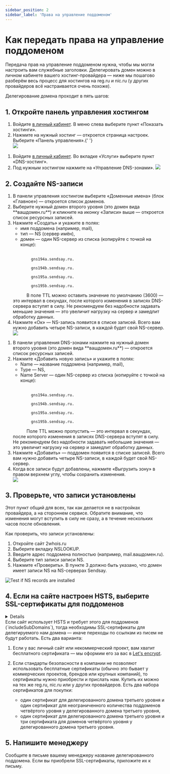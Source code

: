 ```yaml
---
sidebar_position: 2
sidebar_label: 'Права на управление поддоменом'
---
```



# Как передать права на управление поддоменом

Передача прав на управление поддоменом нужна, чтобы мы могли настроить вам служебные заголовки. Делегировать домен можно в личном кабинете вашего хостинг-провайдера — ниже мы пошагово разберём весь процесс для хостингов на reg.ru и nic.ru (у других провайдеров всё настраивается очень похоже).

Делегирование домена проходит в пять шагов:

## 1. Откройте панель управления хостингом

<Tabs>
  <TabItem value="key1" label="На Reg.ru" default>
    <ol>
      <li>
        Войдите <a href="https://www.reg.ru/user/account/#/?servgroup=domain">в личный кабинет</a>.
        В меню слева выберите пункт «Показать хостинги».
      </li>
      <li>
        Нажмите на нужный хостинг — откроется страница настроек. Выберите «Панель управления».{' '}
        <br />
        <img src={openRegRuImage} />
      </li>
    </ol>
  </TabItem>
  <TabItem value="key2" label="На Nic.ru">
    <ol>
      <li>
        Войдите <a href="https://www.nic.ru/manager/">в личный кабинет</a>. Во вкладке «Услуги»
        выберите пункт «DNS-хостинг».
      </li>
      <li>
        Под нужным хостингом нажмите на «Управление DNS-зонами».
        <img src={openNicRuImage} />
      </li>
    </ol>
  </TabItem>
</Tabs>

## 2. Создайте NS-записи

<Tabs>
  <TabItem value="key1" label="На Reg.ru" default>
    <ol>
      <li>
        В панели управления хостингом выберите «Доменные имена» (блок «Главное») — откроется список
        доменов.
      </li>
      <li>
        Выберите нужный домен второго уровня (это домен вида **вашдомен.ru**) и кликните на иконку
        «Записи» выше — откроется список ресурсных записей.
      </li>
      <li>
        Нажмите «Создать» и укажите в полях:
        <ul>
          <li>имя поддомена (например, mail),</li>
          <li>тип — NS (сервер имён),</li>
          <li>домен — один NS-сервер из списка (копируйте с точкой на конце):</li>
        </ul>
      </li>
      <br />
      <code>
        gns194a.sendsay.ru. <br />
        gns194b.sendsay.ru. <br />
        gns195a.sendsay.ru. <br />
        gns195b.sendsay.ru. <br />
      </code>
      В поле TTL можно оставить значение по умолчанию (3600) — это интервал в секундах, после которого
      изменения в записях DNS-сервера вступят в силу. Не рекомендуем без надобности задавать меньшие
      значения — это увеличит нагрузку на сервер и замедлит обработку данных.
      <br />
      <li>
        Нажмите «Ок» — NS-запись появится в списке записей. Всего вам нужно добавить четыре
        NS-записи, в каждой будет свой NS-сервер.
      </li>
      <img src={nsOnRegRuImage} />
    </ol>
  </TabItem>
  <TabItem value="key2" label="На Nic.ru">
    <ol>
      <li>
        В панели управления DNS-зонами нажмите на нужный домен второго уровня (это домен вида
        **вашдомен.ru**) — откроется список ресурсных записей.
      </li>
      <li>
        Нажмите «Добавить новую запись» и укажите в полях:
        <ul>
          <li>Name — название поддомена (например, mail),</li>
          <li>Type — NS,</li>
          <li>Name Server — один NS-сервер из списка (копируйте с точкой на конце):</li>
        </ul>
      </li>
      <br />
      <code>
        gns194a.sendsay.ru. <br />
        gns194b.sendsay.ru. <br />
        gns195a.sendsay.ru. <br />
        gns195b.sendsay.ru. <br />
      </code>
      Поле TTL можно пропустить — это интервал в секундах, после которого изменения в записях
      DNS-сервера вступят в силу. Не рекомендуем без надобности задавать небольшие значения — это
      увеличит нагрузку на сервер и замедлит обработку данных.
      <br />
      <li>
        Нажмите «Добавить» — поддомен появится в списке записей. Всего вам нужно добавить четыре
        NS-записи, в каждой будет свой NS-сервер.
      </li>
      <li>
        Когда все записи будут добавлены, нажмите «Выгрузить зону» в правом верхнем углу, чтобы
        сохранить изменения.
      </li>
      <img src={nsOnNicRuImage} />
    </ol>
  </TabItem>
</Tabs>

## 3. Проверьте, что записи установлены

Этот пункт общий для всех, так как делается не в настройках провайдера, а на стороннем сервисе. Обратите внимание, что изменения могут вступить в силу не сразу, а в течение нескольких часов после обновления.

Как проверить, что записи установлены:

1. Откройте сайт 2whois.ru
2. Выберите вкладку NSLOOKUP.
3. Введите адрес поддомена полностью (например, mail.вашдомен.ru).
4. Выберите тип записи записи NS.
5. Нажмите «Проверить». В пункте 3 должно быть указано, что домен имеет записи NS на NS-серверах Sendsay.

![Test if NS records are installed](/img/email-campaigns/settings\how-to-delegate-subdomain/test-if-ns-records-are-installed.gif) <br/>

## 4. Если на сайте настроен HSTS, выберите SSL-сертификаты для поддоменов

<Details summary='Что такое SSL и HSTS'>
Когда вы открываете сайт, браузер устанавливает соединение с сервером, чтобы обмениваться данными. Есть два типа соединений:

- HTTP, когда данные передаются в открытом виде,
- HTTPS, когда данные передаются в зашифрованном виде.

HTTPS-соединение безопасно, так как в этом случае злоумышленники не могут перехватить конфиденциальную информацию, которую вы вводите на сайте (например, логин и пароль или данные кредитной карты). Чтобы сайт мог обеспечивать безопасное соединение, ему нужно получить SSL-сертификат — это удостоверение, которое подтверждает подлинность ресурса. Сайты с SSL-сертификатом помечаются замочком в адресной строке браузера:

<img src={sslCertificateImage} />

Однако даже если у сайта есть SSL-сертификат, незащищённые версии страниц всё равно могут оставаться в доступе. Это опасно: достаточно одной незащищённой страницы, чтобы злоумышленники получили доступ ко всем данным на сайте. Тут на помощь приходит HSTS — это механизм, который закрывает доступ к незащищённым страницам вашего сайта.

<h3>
  {' '}
  Как проверить, настроен ли HSTS на сайте, куда будут вести перелинкованные в поддомене сайта ссылки{' '}
</h3>
1. Зайдите на сайт и нажмите F12 (или кликните на страницу правой кнопкой мыши и выберите «Просмотреть
код»). <br />
2. В шторке откройте вкладку **Сеть** (в английском интерфейсе — **Networks**). <br />
3. В столбце Name найдите название сайта — обычно это первый параметр в списке. Если сайта там нет, обновите
страницу. <br />
4. Если справа во вкладке **Заголовки** (**Headers**) есть строчка вида: `Strict-Transport-Security:
max-age=15724800; includeSubDomains`, значит HSTS на сайте настроен.

</Details>
Если сайт использует HSTS и требует этого для поддоменов (`includeSubDomains`), тогда необходимы SSL-сертификаты для делегируемого нам домена — иначе переходы по ссылкам из писем не будут работать. Есть два варианта:

1. Если у вас личный сайт или некоммерческий проект, вам хватит бесплатного сертификата — мы оформим его за вас в [Let's encrypt](https://letsencrypt.org/ru/).
2. Если стандарты безопасности в компании не позволяют использовать бесплатные сертификаты (обычно это бывает у коммерческих проектов, брендов или крупных компаний), то сертификаты нужно приобрести и прислать нам. Купить их можно на тех же reg.ru, nic.ru или у других провайдеров. Есть два набора сертификатов для покупки:

   - один сертификат для делегированного домена третьего уровня и один сертификат для неограниченного количества поддоменов четвёртого уровня у делегированного домена третьего уровня,
   - один сертификат для делегированного домена третьего уровня и три сертификата для доменов четвёртого уровня у делегированного домена третьего уровня.

## 5. Напишите менеджеру

Сообщите в письме вашему менеджеру название делегированного поддомена. Если вы приобрели SSL-сертификаты, приложите их к письму.
